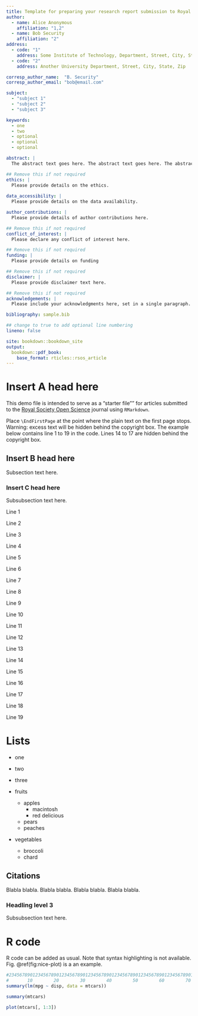 ```yaml
---
title: Template for preparing your research report submission to Royal Society Open Science using RMarkdown
author:
  - name: Alice Anonymous
    affiliation: "1,2"
  - name: Bob Security
    affiliation: "2"
address:
  - code: "1"
    address: Some Institute of Technology, Department, Street, City, State, Zip
  - code: "2"
    address: Another University Department, Street, City, State, Zip

corresp_author_name:  "B. Security"
corresp_author_email: "bob@email.com"

subject:
  - "subject 1"
  - "subject 2"
  - "subject 3"

keywords:
  - one
  - two
  - optional
  - optional
  - optional

abstract: |
  The abstract text goes here. The abstract text goes here. The abstract text goes here. The abstract text goes here. The abstract text goes here. The abstract text goes here. The abstract text goes here. The abstract text goes here.

## Remove this if not required
ethics: |
  Please provide details on the ethics.
  
data_accessibility: |
  Please provide details on the data availability.

author_contributions: |
  Please provide details of author contributions here.

## Remove this if not required
conflict_of_interest: |
  Please declare any conflict of interest here.

## Remove this if not required
funding: |
  Please provide details on funding

## Remove this if not required
disclaimer: |
  Please provide disclaimer text here.

## Remove this if not required
acknowledgements: |
  Please include your acknowledgments here, set in a single paragraph. Please do not include any acknowledgments in the Supporting Information, or anywhere else in the manuscript.

bibliography: sample.bib

## change to true to add optional line numbering
lineno: false

site: bookdown::bookdown_site
output: 
  bookdown::pdf_book:
    base_format: rticles::rsos_article
---
```



# Insert A head here

This demo file is intended to serve as a "starter file"" for articles submitted to the [Royal Society Open Science](http://rsos.royalsocietypublishing.org/) journal using `RMarkdown`.

Place `\EndFirstPage` at the point where the plain text on the first page stops. Warning: excess text will be hidden behind the copyright box. The example below contains line 1 to 19 in the code. Lines 14 to 17 are hidden behind the copyright box.

## Insert B head here

Subsection text here.

### Insert C head here

Subsubsection text here.

Line 1

Line 2

Line 3

Line 4

Line 5

Line 6

Line 7

Line 8

Line 9

Line 10

Line 11

Line 12

Line 13

Line 14

Line 15

Line 16

Line 17

Line 18

Line 19

\EndFirstPage

# Lists

* one
* two
* three

* fruits
    + apples
        - macintosh
        - red delicious
    + pears
    + peaches
* vegetables
    + broccoli
    + chard

## Citations

Blabla \cite{Lannes} blabla. Blabla \cite{HJ2} blabla. Blabla \cite{BF, Lannes} blabla. Blabla \cite{Benjamin1967, HJ2, HJ3, HP2} blabla.

### Headling level 3

Subsubsection text here.

# R code

R code can be added as usual. Note that syntax highlighting is not available. Fig. \@ref(fig:nice-plot) is a an example.

```r
#23456789012345678901234567890123456789012345678901234567890123456789012345
#       10        20        30        40        50        60        70     
summary(lm(mpg ~ disp, data = mtcars))
```

```r
summary(mtcars)
```

```r
plot(mtcars[, 1:3])
```

